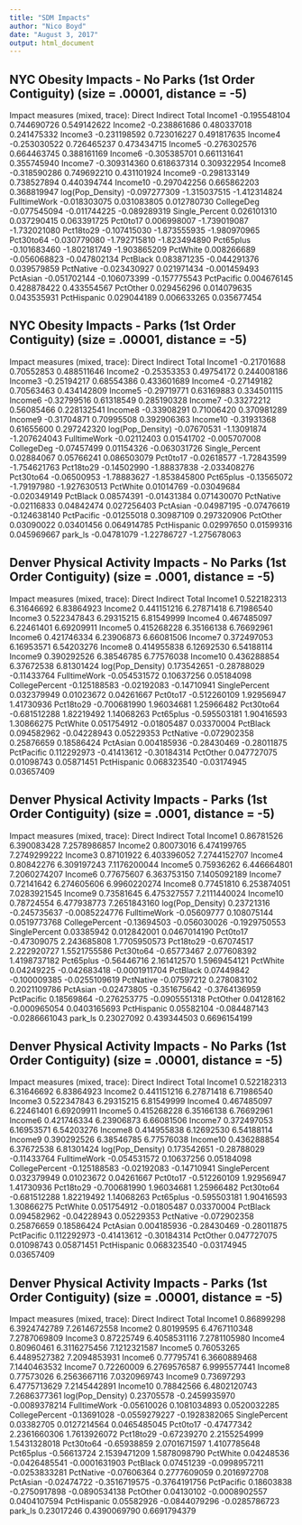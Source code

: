 ```yaml
---
title: "SDM Impacts"
author: "Nico Boyd"
date: "August 3, 2017"
output: html_document
---
```


## NYC Obesity Impacts - No Parks (1st Order Contiguity) (size = .00001, distance = -5)

Impact measures (mixed, trace):
                       Direct     Indirect        Total
Income1          -0.195548104  0.744690726  0.549142622
Income2          -0.238861686  0.480337018  0.241475332
Income3          -0.231198592  0.723016227  0.491817635
Income4          -0.253030522  0.726465237  0.473434715
Income5          -0.276302576  0.664463745  0.388161169
Income6          -0.305385701  0.661131641  0.355745940
Income7          -0.309314360  0.618637314  0.309322954
Income8          -0.318590286  0.749692210  0.431101924
Income9          -0.298133149  0.738527894  0.440394744
Income10         -0.297042256  0.665862203  0.368819947
log(Pop_Density) -0.097277309 -1.315037515 -1.412314824
FulltimeWork     -0.018303075  0.031083805  0.012780730
CollegeDeg       -0.077545094 -0.011744225 -0.089289319
Single_Percent    0.026101310  0.037290415  0.063391725
Pct0to17          0.006998007 -1.739019087 -1.732021080
Pct18to29        -0.107415030 -1.873555935 -1.980970965
Pct30to64        -0.030779080 -1.792715810 -1.823494890
Pct65plus        -0.101683460 -1.802181749 -1.903865209
PctWhite          0.008266689 -0.056068823 -0.047802134
PctBlack          0.083871235 -0.044291376  0.039579859
PctNative        -0.023430927  0.021971434 -0.001459493
PctAsian         -0.051702144 -0.106073399 -0.157775543
PctPacific        0.004676145  0.428878422  0.433554567
PctOther          0.029456296  0.014079635  0.043535931
PctHispanic       0.029044189  0.006633265  0.035677454

## NYC Obesity Impacts - Parks (1st Order Contiguity) (size = .00001, distance = -5)

Impact measures (mixed, trace):
                      Direct    Indirect        Total
Income1          -0.21701688  0.70552853  0.488511646
Income2          -0.25353353  0.49754172  0.244008186
Income3          -0.25194217  0.68554386  0.433601689
Income4          -0.27149182  0.70563463  0.434142809
Income5          -0.29719771  0.63169883  0.334501115
Income6          -0.32799516  0.61318549  0.285190328
Income7          -0.33272212  0.56085466  0.228132541
Income8          -0.33908291  0.71006420  0.370981289
Income9          -0.31704871  0.70995508  0.392906363
Income10         -0.31931368  0.61655600  0.297242320
log(Pop_Density) -0.07670531 -1.13091874 -1.207624043
FulltimeWork     -0.02112403  0.01541702 -0.005707008
CollegeDeg       -0.07457499  0.01154326 -0.063031726
Single_Percent    0.02884067  0.05766241  0.086503079
Pct0to17         -0.02618577 -1.72843599 -1.754621763
Pct18to29        -0.14502990 -1.88837838 -2.033408276
Pct30to64        -0.06500953 -1.78883627 -1.853845800
Pct65plus        -0.13565072 -1.79197980 -1.927630513
PctWhite          0.01014769 -0.03049684 -0.020349149
PctBlack          0.08574391 -0.01431384  0.071430070
PctNative        -0.02116833  0.04842474  0.027256403
PctAsian         -0.04987195 -0.07476619 -0.124638140
PctPacific       -0.01255018  0.30987109  0.297320906
PctOther          0.03090022  0.03401456  0.064914785
PctHispanic       0.02997650  0.01599316  0.045969667
park_ls          -0.04781079 -1.22786727 -1.275678063

## Denver Physical Activity Impacts - No Parks (1st Order Contiguity) (size = .0001, distance = -5)

Impact measures (mixed, trace):
                       Direct    Indirect       Total
Income1           0.522182313  6.31646692  6.83864923
Income2           0.441151216  6.27871418  6.71986540
Income3           0.522347843  6.29315215  6.81549999
Income4           0.467485097  6.22461401  6.69209911
Income5           0.415268228  6.35166138  6.76692961
Income6           0.421746334  6.23906873  6.66081506
Income7           0.372497053  6.16953571  6.54203276
Income8           0.414955838  6.12692530  6.54188114
Income9           0.390292526  6.38546785  6.77576038
Income10          0.436288854  6.37672538  6.81301424
log(Pop_Density)  0.173542651 -0.28788029 -0.11433764
FulltimeWork     -0.054531572  0.10637256  0.05184098
CollegePercent   -0.125188583 -0.02192083 -0.14710941
SinglePercent     0.032379949  0.01023672  0.04261667
Pct0to17         -0.512260109  1.92956947  1.41730936
Pct18to29        -0.700681990  1.96034681  1.25966482
Pct30to64        -0.681512288  1.82219492  1.14068263
Pct65plus        -0.595503181  1.90416593  1.30866275
PctWhite          0.051754912 -0.01805487  0.03370004
PctBlack          0.094582962 -0.04228943  0.05229353
PctNative        -0.072902358  0.25876659  0.18586424
PctAsian          0.004185936 -0.28430469 -0.28011875
PctPacific        0.112292973 -0.41413612 -0.30184314
PctOther          0.047727075  0.01098743  0.05871451
PctHispanic       0.068323540 -0.03174945  0.03657409

## Denver Physical Activity Impacts - Parks (1st Order Contiguity) (size = .0001, distance = -5)

Impact measures (mixed, trace):
                      Direct     Indirect         Total
Income1           0.86781526  6.390083428  7.2578986857
Income2           0.80073016  6.474199765  7.2749299222
Income3           0.87101922  6.403396052  7.2744152707
Income4           0.80842276  6.309197243  7.1176200044
Income5           0.75936262  6.446664801  7.2060274207
Income6           0.77675607  6.363753150  7.1405092189
Income7           0.72141642  6.274605606  6.9960220274
Income8           0.77451810  6.253874051  7.0283921545
Income9           0.73581645  6.475327557  7.2111440024
Income10          0.78724554  6.477938773  7.2651843160
log(Pop_Density)  0.23721316 -0.245735637 -0.0085224776
FulltimeWork     -0.05609777  0.108075144  0.0519773768
CollegePercent   -0.13694503 -0.056030026 -0.1929750553
SinglePercent     0.03385942  0.012842001  0.0467014190
Pct0to17         -0.47309075  2.243685808  1.7705950573
Pct18to29        -0.67074517  2.222920727  1.5521755586
Pct30to64        -0.65773467  2.077608392  1.4198737182
Pct65plus        -0.56446716  2.161412570  1.5969454121
PctWhite          0.04249225 -0.042683418 -0.0001911704
PctBlack          0.07449842 -0.100009385 -0.0255109619
PctNative        -0.07597212  0.278083102  0.2021109786
PctAsian         -0.02473805 -0.351675642 -0.3764136959
PctPacific        0.18569864 -0.276253775 -0.0905551318
PctOther          0.04128162 -0.000965054  0.0403165693
PctHispanic       0.05582104 -0.084487143 -0.0286661043
park_ls           0.23027092  0.439344503  0.6696154199

## Denver Physical Activity Impacts - No Parks (1st Order Contiguity) (size = .00001, distance = -5)

Impact measures (mixed, trace):
                       Direct    Indirect       Total
Income1           0.522182313  6.31646692  6.83864923
Income2           0.441151216  6.27871418  6.71986540
Income3           0.522347843  6.29315215  6.81549999
Income4           0.467485097  6.22461401  6.69209911
Income5           0.415268228  6.35166138  6.76692961
Income6           0.421746334  6.23906873  6.66081506
Income7           0.372497053  6.16953571  6.54203276
Income8           0.414955838  6.12692530  6.54188114
Income9           0.390292526  6.38546785  6.77576038
Income10          0.436288854  6.37672538  6.81301424
log(Pop_Density)  0.173542651 -0.28788029 -0.11433764
FulltimeWork     -0.054531572  0.10637256  0.05184098
CollegePercent   -0.125188583 -0.02192083 -0.14710941
SinglePercent     0.032379949  0.01023672  0.04261667
Pct0to17         -0.512260109  1.92956947  1.41730936
Pct18to29        -0.700681990  1.96034681  1.25966482
Pct30to64        -0.681512288  1.82219492  1.14068263
Pct65plus        -0.595503181  1.90416593  1.30866275
PctWhite          0.051754912 -0.01805487  0.03370004
PctBlack          0.094582962 -0.04228943  0.05229353
PctNative        -0.072902358  0.25876659  0.18586424
PctAsian          0.004185936 -0.28430469 -0.28011875
PctPacific        0.112292973 -0.41413612 -0.30184314
PctOther          0.047727075  0.01098743  0.05871451
PctHispanic       0.068323540 -0.03174945  0.03657409

## Denver Physical Activity Impacts - Parks (1st Order Contiguity) (size = .00001, distance = -5)

Impact measures (mixed, trace):
                      Direct      Indirect         Total
Income1           0.86899298  6.3924742789  7.2614672558
Income2           0.80199595  6.4767110348  7.2787069809
Income3           0.87225749  6.4058531116  7.2781105980
Income4           0.80960461  6.3116275456  7.1212321587
Income5           0.76053265  6.4489527382  7.2094853931
Income6           0.77795741  6.3660889468  7.1440463532
Income7           0.72260009  6.2769576587  6.9995577441
Income8           0.77573026  6.2563667116  7.0320969743
Income9           0.73697293  6.4775713629  7.2145442891
Income10          0.78842566  6.4802120743  7.2686377361
log(Pop_Density)  0.23705578 -0.2459935970 -0.0089378214
FulltimeWork     -0.05610026  0.1081034893  0.0520032285
CollegePercent   -0.13691028 -0.0559279227 -0.1928382065
SinglePercent     0.03382705  0.0127214564  0.0465485045
Pct0to17         -0.47477342  2.2361660306  1.7613926072
Pct18to29        -0.67239270  2.2155254999  1.5431328018
Pct30to64        -0.65938859  2.0701671597  1.4107785648
Pct65plus        -0.56613724  2.1539471209  1.5878098790
PctWhite          0.04248536 -0.0426485541 -0.0001631903
PctBlack          0.07451239 -0.0998957211 -0.0253833281
PctNative        -0.07606364  0.2777609059  0.2016972708
PctAsian         -0.02474722 -0.3516719575 -0.3764191756
PctPacific        0.18603838 -0.2750917898 -0.0890534138
PctOther          0.04130102 -0.0008902557  0.0404107594
PctHispanic       0.05582926 -0.0844079296 -0.0285786723
park_ls           0.23017246  0.4390069790  0.6691794379